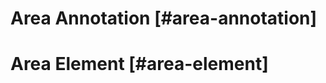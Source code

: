 
<NextSeo 
  title="Velt Docs - General API Reference"
  description="General API Reference for the Velt SDK"
/>
<HeaderSetter />

# Area Annotation [#area-annotation]

<AreaAnnotationRef />

# Area Element [#area-element]

<AreaElementRef />
